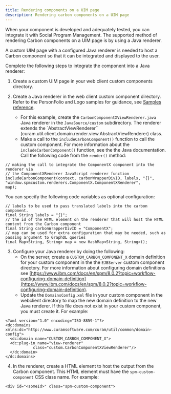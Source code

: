 ```yaml
---
title: Rendering components on a UIM page
description: Rendering carbon components on a UIM page
---
```


When your component is developed and adequately tested, you can integrate it with Social Program Management. The supported method of rendering Carbon components on a UIM page is by using a Java renderer.

A custom UIM page with a configured Java renderer is needed to host a Carbon component so that it can be integrated and displayed to the user.

Complete the following steps to integrate the component into a Java renderer:

1. Create a custom UIM page in your web client custom components directory.
2. Create a Java renderer in the web client custom component directory. Refer to the PersonFolio and Logo samples for guidance, see [Samples reference](samples-reference).

   - For this example, create the `CarbonComponentXViewRenderer.java` Java renderer in the `JavaSource/custom` subdirectory. The renderer extends the
     `AbstractViewRenderer`` (curam.util.client.domain.render.view.AbstractViewRenderer) class.
   - Make a call to the `includeCarbonComponent()` function to call the custom component. For more information about the `includeCarbonComponent()` function, see the the Java documentation. Call the following code from the `render()` method:

```
// making the call to integrate the ComponentX component into the renderer via
// the ComponentXRenderer JavaScript renderer function
includeCarbonComponent(context, carbonWrapperDivID, labels, "{}",
"window.spmcustom.renderers.ComponentX.ComponentXRenderer",
map);
```

You can specify the following code variables as optional configuration:

```
// labels to be used to pass translated labels into the carbon component.
final String labels = "{}";
// the id of the HTML element on the renderer that will host the HTML content from the Carbon component
final String carbonWrapperDivID = "ComponentX";
// map can be used for extra configuration that may be needed, such as passing argument to GraphQL queries
final Map<String, String> map = new HashMap<String, String>();
```

3. Configure your Java renderer by doing the following:
   - On the server, create a `CUSTOM_CARBON_COMPONENT_X` domain definition for your custom component in the the `EJBServer` custom component directory. For more information about configuring domain definitions see [https://www.ibm.com/docs/en/spm/8.0.2?topic=workflow-configuring-domain-definition](https://www.ibm.com/docs/en/spm/8.0.2?topic=workflow-configuring-domain-definition).
   - Update the `DomainsConfig.xml` file in your custom component in the webclient directory to map the new domain definition to the new Java renderer. If this file does not exist in your custom component, you must create it. For example:

```
<?xml version="1.0" encoding="ISO-8859-1"?>
<dc:domains xmlns:dc="http://www.curamsoftware.com/curam/util/common/domain-config">
  <dc:domain name="CUSTOM_CARBON_COMPONENT_X">
  <dc:plug-in name="view-renderer"
            class="custom.CarbonComponentXViewRenderer"/>
  </dc:domain>
</dc:domains>
```

4. In the renderer, create a HTML element to host the output from the Carbon component. This HTML element must have the `spm-custom-component` CSS class name. For example:

```
<div id="<someId>" class="spm-custom-component">
```
